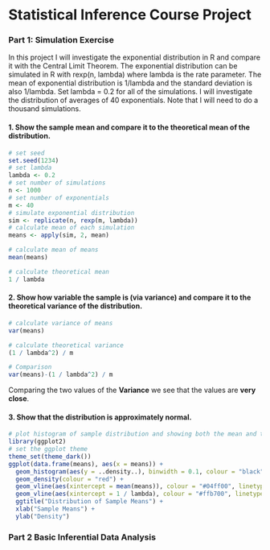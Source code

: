 # Statistical Inference Course Project

### Part 1: Simulation Exercise

In this project I will investigate the exponential distribution in R and compare it with the Central Limit Theorem. The exponential distribution can be simulated in R with rexp(n, lambda) where lambda is the rate parameter. The mean of exponential distribution is 1/lambda and the standard deviation is also 1/lambda. Set lambda = 0.2 for all of the simulations. I will investigate the distribution of averages of 40 exponentials. Note that I will need to do a thousand simulations.

#### 1. Show the sample mean and compare it to the theoretical mean of the distribution.

```r
# set seed
set.seed(1234)
# set lambda
lambda <- 0.2
# set number of simulations
n <- 1000
# set number of exponentials
m <- 40
# simulate exponential distribution
sim <- replicate(n, rexp(m, lambda))
# calculate mean of each simulation
means <- apply(sim, 2, mean)
```

```r
# calculate mean of means
mean(means)
```

```r
# calculate theoretical mean
1 / lambda
```

#### 2. Show how variable the sample is (via variance) and compare it to the theoretical variance of the distribution.

```r
# calculate variance of means
var(means)
```

```r
# calculate theoretical variance
(1 / lambda^2) / m
```

```r
# Comparison 
var(means)-(1 / lambda^2) / m
```

Comparing the two values of the **Variance** we see that the values are **very close**.

#### 3. Show that the distribution is approximately normal.

```r
# plot histogram of sample distribution and showing both the mean and theoretical mean
library(ggplot2)
# set the ggplot theme
theme_set(theme_dark())
ggplot(data.frame(means), aes(x = means)) + 
  geom_histogram(aes(y = ..density..), binwidth = 0.1, colour = "black", fill = "#ffffff") +
  geom_density(colour = "red") +
  geom_vline(aes(xintercept = mean(means)), colour = "#04ff00", linetype = "solid", size = 0.5) +
  geom_vline(aes(xintercept = 1 / lambda), colour = "#ffb700", linetype = "solid", size = 0.5) +
  ggtitle("Distribution of Sample Means") +
  xlab("Sample Means") +
  ylab("Density")
```

### Part 2 Basic Inferential Data Analysis
